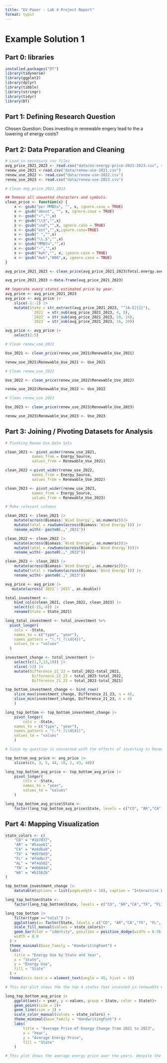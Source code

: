 ```yaml
---
title: "EV Power - Lab 4 Project Report"
format: typst
---
```


# Example Solution 1

## **Part 0: libraries**

```r
installed.packages("DT")
library(tidyverse)
library(ggplot2)
library(dplyr)
library(tibble)
library(stringr)
library(tidyr)
library(DT)
```

## **Part 1:** **Defining Research Question**

Chosen Question: Does investing in renewable engery lead to the a lowering of energy costs?

## **Part 2: Data Preparation and Cleaning**

```r
# Load in necessary csv files
avg_price_2021_2023 <- read.csv("data/av-energy-price-2021-2023.csv", stringsAsFactors = FALSE)
renew_use_2021 <-read.csv("data/renew-use-2021.csv")
renew_use_2022 <- read.csv("data/renew-use-2022.csv")
renew_use_2023 <- read.csv("data/renew-use-2023.csv")

# Clean avg_price_2021_2023

## Remove all unwanted characters and symbols. 
clean_price <- function(x) {
    x <- gsub("per MMBtu", "", x, ignore.case = TRUE)
    x <- gsub("about", "", x, ignore.case = TRUE)
    x <- gsub("≈","",x)
    x <- gsub("\\$","",x)
    x <- gsub("usd","",x, ignore.case = TRUE)
    x <- gsub("est","",x,ignore.case=TRUE)
    x <- gsub(" ","",x)
    x <- gsub("\\.$","",x)
    x <- gsub("MMBtu","",x)
    x <- gsub("~","",x)
    x <- gsub("kwh","", x, ignore.case = TRUE)
    x <- gsub("mwh","000",x, ignore.case = TRUE)
}

avg_price_2021_2023 <- clean_price(avg_price_2021_2023$Total.energy.average.price..dollars.per.million.Btu...)

avg_price_2021_2023 <-data.frame(avg_price_2021_2023)

## Seperate every states estimated price by year.
avg_price <- avg_price_2021_2023
avg_price <- avg_price |>
    slice(-1:-2) |>
    mutate(State = str_extract(avg_price_2021_2023, "^[A-Z]{2}"),
            `2021` = str_sub(avg_price_2021_2023, 4, 8),
            `2022` = str_sub(avg_price_2021_2023, 10, 14),
            `2023` = str_sub(avg_price_2021_2023, 16, 20))

avg_price <- avg_price |>
    select(2:5)

# Clean renew_use_2021

Use_2021 <- clean_price(renew_use_2021$Renewable_Use_2021)

renew_use_2021$Renewable_Use_2021 <- Use_2021

# Clean renew_use_2022

Use_2022 <- clean_price(renew_use_2022$Renewable_Use_2022)

renew_use_2022$Renewable_Use_2022 <- Use_2022

# Clean renew_use 2023

Use_2023 <- clean_price(renew_use_2023$Renewable_Use_2023)

renew_use_2023$Renewable_Use_2023 <- Use_2023

```

## **Part 3: Joining / Pivoting Datasets for Analysis**

```r
# Pivoting Renew Use Data Sets

clean_2021 <- pivot_wider(renew_use_2021,
            names_from = Energy_Source,
            values_from = Renewable_Use_2021)

clean_2022 <-pivot_wider(renew_use_2022,
            names_from = Energy_Source,
            values_from = Renewable_Use_2022)

clean_2023 <- pivot_wider(renew_use_2023,
            names_from = Energy_Source,
            values_from = Renewable_Use_2023)

# Make relevant columns

clean_2021 <- clean_2021 |>
    mutate(across(Biomass:`Wind Energy`, as.numeric))|>
    mutate(total = rowSums(across(Biomass:`Wind Energy`))) |>
    rename_with(~ paste0(.,"_2021"))

clean_2022 <- clean_2022 |>
    mutate(across(Biomass:`Wind Energy`, as.numeric))|>
    mutate(total = rowSums(across(Biomass:`Wind Energy`)))|>
    rename_with(~ paste0(.,"_2022"))

clean_2023 <- clean_2023 |>
    mutate(across(Biomass:`Wind Energy`, as.numeric))|>
    mutate(total = rowSums(across(Biomass:`Wind Energy`))) |>
    rename_with(~ paste0(.,"_2023"))

avg_price <- avg_price |>
   mutate(across(`2021`:`2023`, as.double))

total_investment <-
    bind_cols(clean_2021, clean_2022, clean_2023) |>
    select(c(-15,-8)) |>
    rename(State = State_2021)

long_total_investment <- total_investment %>%
  pivot_longer(
    cols = -State,
    names_to = c("type", "year"),
    names_pattern = "(.*)_(\\d{4})",
    values_to = "values"
  )

investment_change <- total_investment |>
    select(c(1,7,13,19)) |>
    slice(-52) |>
    mutate(Difference_21_22 = total_2022-total_2021,
            Difference_22_23 = total_2023-total_2022,
            Difference_21_23 = total_2023-total_2021) 

top_bottom_investment_change <- bind_rows(
    slice_max(investment_change, Difference_21_23, n = 4),
    slice_min(investment_change, Difference_21_23, n = 4)
    ) 

long_top_bottom <- top_bottom_investment_change |>
    pivot_longer( 
        cols = -State,
    names_to = c("type", "year"),
    names_pattern = "(.*)_(\\d{4})",
    values_to = "values"
    ) 

# Since my question is concerned with the effects of investing in Renewable Energy, I will limit my plots to the experiemental group (States with the most growth in renewable energy: CO, AR, CA, and TX) and the Control (States with the least amount of growth in renewable energy: FL, AL, TN, WA)

top_bottom_avg_price <- avg_price |>
    slice(c(6, 3, 5, 44, 10, 2, 43, 48)) 

long_top_bottom_avg_price <- top_bottom_avg_price |>
    pivot_longer(
        cols = -State,
        names_to = "year",
        values_to = "values"
    )

long_top_bottom_avg_price$State <- 
    factor(long_top_bottom_avg_price$State, levels = c("CO", "AR","CA","TX", "FL", "AL", "TN", "WA"))

```

## **Part 4: Mapping Visualization**

```r

state_colors <- c(
    "CO" = "#1b7837",
    "AR" = "#5aae61",
    "CA" = "#a6dba0",
    "TX" = "#d9f0d3",
    "FL" = "#fddbc7",
    "AL" = "#f4a582",
    "TN" = "#d6604d",
    "WA" = "#b2182b"
)

top_bottom_investment_change |>
    datatable(options = list(pageLength = 10), caption = "Interactive Energy Table")

long_top_bottom$State <- 
    factor(long_top_bottom$State, levels = c("CO", "AR","CA","TX", "FL", "AL", "TN", "WA"))

long_top_bottom |>
    filter(type =="total") |>
    ggplot(aes(x= factor(State, levels = c("CO", "AR","CA","TX", "FL", "AL", "TN", "WA")), y=values, fill = State, group = year)) +
    scale_fill_manual(values = state_colors)+
    geom_bar(stat = "identity", position = position_dodge(width = 0.9),  
    width = 0.8                              
  ) +
  theme_minimal(base_family = "HandwritingFont") +
  labs(
    title = "Energy Use by State and Year",
    x = "State",
    y = "Energy Use",
    fill = "State"
  ) +
  theme(axis.text.x = element_text(angle = 45, hjust = 1))

# This bar plot shows the the top 4 states that invested in renewable energy use, and the bottom four states that didn't invest in renewable energy over a three year period. The bars show the states total renewable energy use, allowing the viewer to see if the states had growth or decline in energy use. 

long_top_bottom_avg_price |>
    ggplot(aes(x = year, y = values, group = State, color = State))+
    geom_point(size = 2)+
    geom_line(size = 1) +
    scale_color_manual(values = state_colors) +
    theme_minimal(base_family = "HandwritingFont") +
    labs(
        title = "Average Price of Energy Change from 2021 to 2023",
        x = "Year",
        y = "Average Energy Price",
        fill = "State"
    )

# This plot shows the average energy price aver the years. Despite the half the states investing in renewable energy, and the other half not investing, there doesn't appear to be a clear affect on the price of energy. 

```